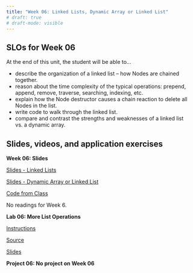 ```yaml
---
title: "Week 06: Linked Lists, Dynamic Array or Linked List"
# draft: true
# draft-mode: visible
---
```


## SLOs for Week 06

At the end of this unit, the student will be able to...

-   describe the organization of a linked list -- how Nodes are chained together.
-   reason about the time complexity of the typical operations: prepend, append, remove, traverse, searching, indexing, etc.
-   explain how the Node destructor causes a chain reaction to delete all Nodes in the list.
-   write code to walk through the linked list.
-   compare and contrast the strengths and weaknesses of a linked list vs. a dynamic array.

## Slides, videos, and application exercises

::::::: slide-deck
**Week 06: Slides**

::: slides
[Slides - Linked Lists](https://docs.google.com/presentation/d/1Wc-X7kgXs4ho3RbsK2GbkFJFsMbzrY-qg11fnaCbF2c/edit?usp=sharing)
:::

::: slides
[Slides - Dynamic Array or Linked List](https://docs.google.com/presentation/d/1k-yhUpxgpk_N82EW9O794WU_JanF3AIEMAKhs_OCoCs/edit?usp=share_link)
:::

::: source
[Code from Class](https://calvincollege-my.sharepoint.com/:f:/g/personal/vtn2_calvin_edu/EjYzT2SidtJFowsOkxH5AvMBLQGjzMvuZDLfwiiTosOLsw?e=zoDST7)
:::

::: reading
No readings for Week 6.
:::
:::::::

<!-- ## Lab -->

:::::: lab
**Lab 06: More List Operations**

::: instructions
[Instructions](/labs/lab06.qmd)
:::

::: starter
[Source](https://classroom.github.com/a/R-5cjIhW){target="_blank"}
:::

::: slides
[Slides](/slides/lab06-slides.qmd)
:::
::::::

<!-- ## Homework assignments -->

::: homework
**Project 06: No project on Week 06**
:::